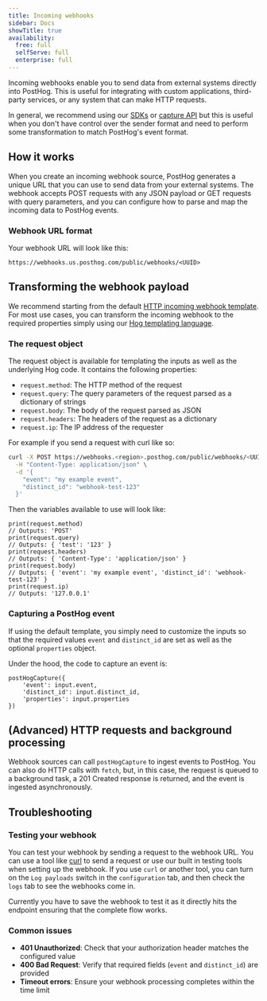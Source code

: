 ```yaml
---
title: Incoming webhooks
sidebar: Docs
showTitle: true
availability:
  free: full
  selfServe: full
  enterprise: full
---
```


Incoming webhooks enable you to send data from external systems directly into PostHog. This is useful for integrating with custom applications, third-party services, or any system that can make HTTP requests. 

In general, we recommend using our [SDKs](/docs/libraries) or [capture API](/docs/api/capture) but this is useful when you don't have control over the sender format and need to perform some transformation to match PostHog's event format.

## How it works

When you create an incoming webhook source, PostHog generates a unique URL that you can use to send data from your external systems. The webhook accepts POST requests with any JSON payload or GET requests with query parameters, and you can configure how to parse and map the incoming data to PostHog events.

### Webhook URL format

Your webhook URL will look like this:
```
https://webhooks.us.posthog.com/public/webhooks/<UUID>
```


## Transforming the webhook payload

We recommend starting from the default [HTTP incoming webhook template](/docs/cdp/source_webhooks/source-webhook). For most use cases, you can transform the incoming webhook to the required properties simply using our [Hog templating language](/docs/hog).


### The request object

The request object is available for templating the inputs as well as the underlying Hog code. It contains the following properties:

- `request.method`: The HTTP method of the request
- `request.query`: The query parameters of the request parsed as a dictionary of strings
- `request.body`: The body of the request parsed as JSON
- `request.headers`: The headers of the request as a dictionary
- `request.ip`: The IP address of the requester

For example if you send a request with curl like so:

```bash
curl -X POST https://webhooks.<region>.posthog.com/public/webhooks/<UUID>?test=123 \
  -H "Content-Type: application/json" \
  -d '{
    "event": "my example event",
    "distinct_id": "webhook-test-123"
  }'
```

Then the variables available to use will look like:

```hog
print(request.method)
// Outputs: 'POST'
print(request.query)
// Outputs: { 'test': '123' }
print(request.headers)
// Outputs: { 'Content-Type': 'application/json' }
print(request.body)
// Outputs: { 'event': 'my example event', 'distinct_id': 'webhook-test-123' }
print(request.ip)
// Outputs: '127.0.0.1'
```


### Capturing a PostHog event

If using the default template, you simply need to customize the inputs so that the required values `event` and `distinct_id` are set as well as the optional `properties` object.

Under the hood, the code to capture an event is:

```hog
postHogCapture({
    'event': input.event,
    'distinct_id': input.distinct_id,
    'properties': input.properties
})
```

## (Advanced) HTTP requests and background processing

Webhook sources can call `postHogCapture` to ingest events to PostHog. You can also do HTTP calls with `fetch`, but, in this case, the request is queued to a background task, a 201 Created response is returned, and the event is ingested asynchronously.


## Troubleshooting

### Testing your webhook

You can test your webhook by sending a request to the webhook URL. You can use a tool like [curl](https://curl.se/) to send a request or use our built in testing tools when setting up the webhook. If you use `curl` or another tool, you can turn on the `Log payloads` switch in the `configuration` tab, and then check the `logs` tab to see the webhooks come in.

Currently you have to save the webhook to test it as it directly hits the endpoint ensuring that the complete flow works.

### Common issues

- **401 Unauthorized**: Check that your authorization header matches the configured value
- **400 Bad Request**: Verify that required fields (`event` and `distinct_id`) are provided
- **Timeout errors**: Ensure your webhook processing completes within the time limit

